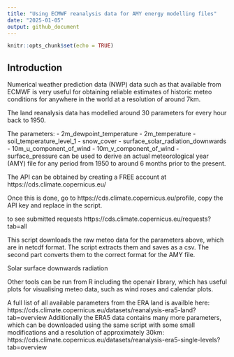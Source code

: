 ```yaml
---
title: "Using ECMWF reanalysis data for AMY energy modelling files"
date: "2025-01-05"
output: github_document
---
```


```r
knitr::opts_chunk$set(echo = TRUE)
```

## Introduction
Numerical weather prediction data (NWP) data such as that available from ECMWF is very useful for obtaining reliable estimates of historic meteo conditions for anywhere in the world at a resolution of around 7km.

The land reanalysis data has modelled around 30 parameters for every hour back to 1950.

The parameters:
  - 2m_dewpoint_temperature
  - 2m_temperature
  - soil_temperature_level_1
  - snow_cover
  - surface_solar_radiation_downwards
  - 10m_u_component_of_wind
  - 10m_v_component_of_wind
   -surface_pressure
can be used to derive an actual meteorological year (AMY) file for any period from 1950 to around 6 months prior to the present.

The API can be obtained by creating a FREE account at https://cds.climate.copernicus.eu/

Once this is done, go to https://cds.climate.copernicus.eu/profile, copy the API key and replace in the script.

to see submitted requests https://cds.climate.copernicus.eu/requests?tab=all

This script downloads the raw meteo data for the parameters above, which are in netcdf format. The script extracts them and saves as a csv. The second part converts them to the correct format for the AMY file.

Solar surface downwards radiation

Other tools can be run from R including the openair library, which has useful plots for visualising meteo data, such as wind roses and calendar plots.

A full list of all available parameters from the ERA land is availble here: https://cds.climate.copernicus.eu/datasets/reanalysis-era5-land?tab=overview 
Additionally the ERA5 data contains many more parameters, which can be downloaded using the same script with some small modifications and a resolution of approximately 30km: https://cds.climate.copernicus.eu/datasets/reanalysis-era5-single-levels?tab=overview
